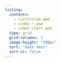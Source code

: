 ```yaml
---
listing:
  contents:
    - curriculum.qmd
    - video-*.qmd
    - comet-chart.qmd
  type: grid
  grid-columns: 2
  image-height: "200px"
  sort: "date desc"
  sort-ui: false
---
```

